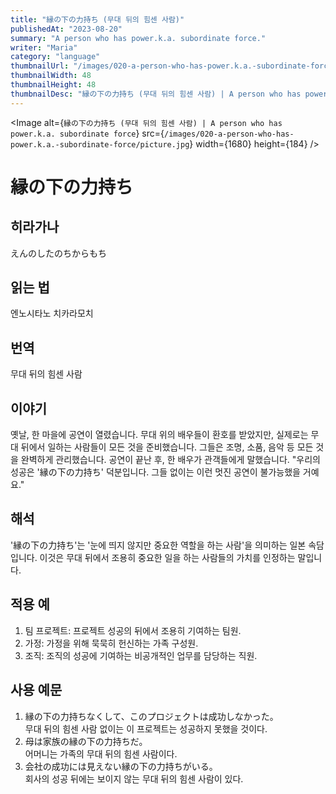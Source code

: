 ```yaml
---
title: "縁の下の力持ち (무대 뒤의 힘센 사람)"
publishedAt: "2023-08-20"
summary: "A person who has power.k.a. subordinate force."
writer: "Maria"
category: "language"
thumbnailUrl: "/images/020-a-person-who-has-power.k.a.-subordinate-force/picture.jpg"
thumbnailWidth: 48
thumbnailHeight: 48
thumbnailDesc: "縁の下の力持ち (무대 뒤의 힘센 사람) | A person who has power.k.a. subordinate force"
---
```


<Image
  alt={`縁の下の力持ち (무대 뒤의 힘센 사람) | A person who has power.k.a. subordinate force`}
  src={`/images/020-a-person-who-has-power.k.a.-subordinate-force/picture.jpg`}
  width={1680}
  height={184}
/>

# 縁の下の力持ち

## 히라가나

えんのしたのちからもち

## 읽는 법

엔노시타노 치카라모치

## 번역

무대 뒤의 힘센 사람

## 이야기

옛날, 한 마을에 공연이 열렸습니다. 무대 위의 배우들이 환호를 받았지만, 실제로는 무대 뒤에서 일하는 사람들이 모든 것을 준비했습니다. 그들은 조명, 소품, 음악 등 모든 것을 완벽하게 관리했습니다. 공연이 끝난 후, 한 배우가 관객들에게 말했습니다. "우리의 성공은 '縁の下の力持ち' 덕분입니다. 그들 없이는 이런 멋진 공연이 불가능했을 거예요."

## 해석

'縁の下の力持ち'는 '눈에 띄지 않지만 중요한 역할을 하는 사람'을 의미하는 일본 속담입니다. 이것은 무대 뒤에서 조용히 중요한 일을 하는 사람들의 가치를 인정하는 말입니다.

## 적용 예

1. 팀 프로젝트: 프로젝트 성공의 뒤에서 조용히 기여하는 팀원.
2. 가정: 가정을 위해 묵묵히 헌신하는 가족 구성원.
3. 조직: 조직의 성공에 기여하는 비공개적인 업무를 담당하는 직원.

## 사용 예문

1. 縁の下の力持ちなくして、このプロジェクトは成功しなかった。<br /> 무대 뒤의 힘센 사람 없이는 이 프로젝트는 성공하지 못했을 것이다.
2. 母は家族の縁の下の力持ちだ。<br /> 어머니는 가족의 무대 뒤의 힘센 사람이다.
3. 会社の成功には見えない縁の下の力持ちがいる。<br /> 회사의 성공 뒤에는 보이지 않는 무대 뒤의 힘센 사람이 있다.
